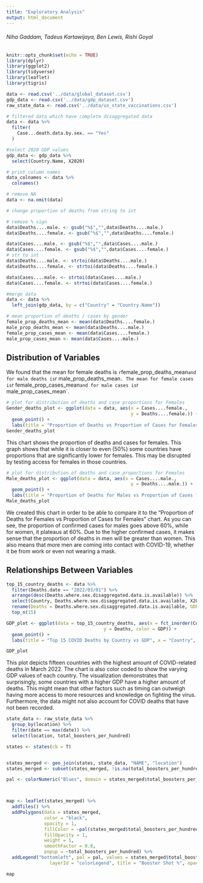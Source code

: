 ```yaml
---
title: "Exploratory Analysis"
output: html_document
---
```

###### Niha Gaddam, Tadeus Kartawijaya, Ben Lewis, Rishi Goyal
```r
knitr::opts_chunk$set(echo = TRUE)
library(dplyr)
library(ggplot2)
library(tidyverse)
library(leaflet)
library(tigris)

data <- read.csv('../data/global_dataset.csv') 
gdp_data <- read.csv('../data/gdp_dataset.csv') 
raw_state_data <- read.csv('../data/us_state_vaccinations.csv') 

# filtered data which have complete disaggregated data
data <- data %>%
  filter(
    Case...death.data.by.sex. == "Yes"
  )

#select 2020 GDP values
gdp_data <- gdp_data %>%
  select(Country.Name, X2020)

# print column names
data_colnames <- data %>%
  colnames()

# remove NA
data <- na.omit(data)

# change proportion of deaths from string to int

# remove % sign
data$Deaths....male. <- gsub("%$","",data$Deaths....male.)
data$Deaths....female. <- gsub("%$","",data$Deaths....female.)

data$Cases....male. <- gsub("%$","",data$Cases....male.)
data$Cases....female. <- gsub("%$","",data$Cases....female.)
# str to int
data$Deaths....male. <- strtoi(data$Deaths....male.)
data$Deaths....female. <- strtoi(data$Deaths....female.)

data$Cases....male. <- strtoi(data$Cases....male.)
data$Cases....female. <- strtoi(data$Cases....female.)

#merge data
data <- data %>%
  left_join(gdp_data, by = c("Country" = "Country.Name"))

# mean proportion of deaths / cases by gender
female_prop_deaths_mean <- mean(data$Deaths....female.)
male_prop_deaths_mean <- mean(data$Deaths....male.)
female_prop_cases_mean <- mean(data$Cases....female.)
male_prop_cases_mean <- mean(data$Cases....male.)
```
## Distribution of Variables
We found that the mean for female deaths is `r `female_prop_deaths_mean`and for male deaths is `r male_prop_deaths_mean`. The mean for female cases is `r female_prop_cases_mean` and for male cases is `r male_prop_cases_mean`.

```r
# plot for distribution of deaths and case proportions for Females
Gender_deaths_plot <- ggplot(data = data, aes(x = Cases....female.,
                                              y = Deaths....female.)) +
  geom_point() +
  labs(title = "Proportion of Deaths vs Proportion of Cases for Females", x = "Proportion of confirmed cases Female (%)", y = "Proportion of deaths in confirmed cases Female (%)")
Gender_deaths_plot
``` 

This chart shows the proportion of deaths and cases for females. This graph shows that while it is closer to even (50%) some countries have proportions that are significantly lower for females. This may be disrupted by testing access for females in those countries. 

```r
# plot for distribution of deaths and case proportions for Females
Male_deaths_plot <- ggplot(data = data, aes(x = Cases....male.,
                                              y = Deaths....male.)) +
  geom_point() +
  labs(title = "Proportion of Deaths for Males vs Proportion of Cases for Males", x = "Proportion of confirmed cases Male (%)", y = "Proportion of deaths in confirmed cases Male (%)")
Male_deaths_plot
``` 

We created this chart in order to be able to compare it to the "Proportion of Deaths for Females vs Proportion of Cases for Females" chart. As you can see, the proportion of confirmed cases for males goes above 60%, while for women, it plateaus at 60%. Due to the higher confirmed cases, it makes sense that the proportion of deaths in men will be greater than women. This also means that more men are coming into contact with COVID-19, whether it be from work or even not wearing a mask.

## Relationships Between Variables
```r
top_15_country_deaths <- data %>%
  filter(Deaths.date == "2022/03/01") %>%
  arrange(desc(Deaths.where.sex.disaggregated.data.is.available)) %>%
  select(Country, Deaths.where.sex.disaggregated.data.is.available, X2020) %>%
  rename(Deaths = Deaths.where.sex.disaggregated.data.is.available, GDP = X2020) %>%
  top_n(15)

GDP_plot <- ggplot(data = top_15_country_deaths, aes(x = fct_inorder(Country),
                                    y = Deaths, color = GDP)) +
  geom_point() +
  labs(title = "Top 15 COVID Deaths by Country vs GDP", x = "Country", y = "Deaths from COVID") + theme(axis.text.x = element_text(angle = 90))

GDP_plot
``` 

This plot depicts fifteen countries with the highest amount of COVID-related deaths in March 2022. The chart is also color coded to show the varying GDP values of each country. The visualization demonstrates that surprisingly, some countries with a higher GDP have a higher amount of deaths. This might mean that other factors such as timing can outweigh having more access to more resources and knowledge on fighting the virus. Furthermore, the data might not also account for COVID deaths that have not been recorded.
```r
state_data <- raw_state_data %>% 
  group_by(location) %>% 
  filter(date == max(date)) %>% 
  select(location, total_boosters_per_hundred)

states <- states(cb = T)


states_merged <- geo_join(states, state_data, "NAME", "location")
states_merged <- subset(states_merged, !is.na(total_boosters_per_hundred))

pal <- colorNumeric("Blues", domain = states_merged$total_boosters_per_hundred)



map <- leaflet(states_merged) %>%
  addTiles() %>% 
  addPolygons(data = states_merged,
              color = "black",
              opacity = 1,
              fillColor = ~pal(states_merged$total_boosters_per_hundred),
              fillOpacity = 1, 
              weight = 1, 
              smoothFactor = 0.8,
              popup = ~total_boosters_per_hundred) %>% 
  addLegend("bottomleft", pal = pal, values = states_merged$total_boosters_per_hundred, 
                layerId = "colorLegend", title = "Booster Shot %", opacity = 1)

map

```


